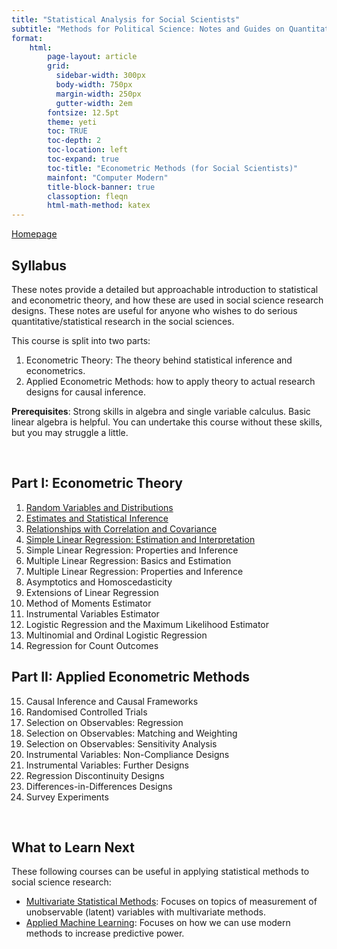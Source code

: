 ```yaml
---
title: "Statistical Analysis for Social Scientists"
subtitle: "Methods for Political Science: Notes and Guides on Quantitative Methods"
format:
    html:
        page-layout: article
        grid:
          sidebar-width: 300px
          body-width: 750px
          margin-width: 250px
          gutter-width: 2em
        fontsize: 12.5pt
        theme: yeti
        toc: TRUE
        toc-depth: 2
        toc-location: left
        toc-expand: true
        toc-title: "Econometric Methods (for Social Scientists)"
        mainfont: "Computer Modern"
        title-block-banner: true
        classoption: fleqn
        html-math-method: katex
---
```


[Homepage](https://politicalscience.github.io)

## Syllabus

These notes provide a detailed but approachable introduction to statistical and econometric theory, and how these are used in social science research designs. These notes are useful for anyone who wishes to do serious quantitative/statistical research in the social sciences.

This course is split into two parts:

1.  Econometric Theory: The theory behind statistical inference and econometrics.
2.  Applied Econometric Methods: how to apply theory to actual research designs for causal inference.

**Prerequisites**: Strong skills in algebra and single variable calculus. Basic linear algebra is helpful. You can undertake this course without these skills, but you may struggle a little.

<br />

## Part I: Econometric Theory

1.  [Random Variables and Distributions](https://politicalscience.github.io/metrics/1.html)
2.  [Estimates and Statistical Inference](https://politicalscience.github.io/metrics/2.html)
3.  [Relationships with Correlation and Covariance](https://politicalscience.github.io/metrics/3.html)
4.  [Simple Linear Regression: Estimation and Interpretation](https://politicalscience.github.io/metrics/4.html)
5.  Simple Linear Regression: Properties and Inference
6.  Multiple Linear Regression: Basics and Estimation
7.  Multiple Linear Regression: Properties and Inference
8.  Asymptotics and Homoscedasticity
9.  Extensions of Linear Regression
10. Method of Moments Estimator
11. Instrumental Variables Estimator
12. Logistic Regression and the Maximum Likelihood Estimator
13. Multinomial and Ordinal Logistic Regression
14. Regression for Count Outcomes

## Part II: Applied Econometric Methods

15. Causal Inference and Causal Frameworks
16. Randomised Controlled Trials
17. Selection on Observables: Regression
18. Selection on Observables: Matching and Weighting
19. Selection on Observables: Sensitivity Analysis
20. Instrumental Variables: Non-Compliance Designs
21. Instrumental Variables: Further Designs
22. Regression Discontinuity Designs
23. Differences-in-Differences Designs
24. Survey Experiments

<br />

## What to Learn Next

These following courses can be useful in applying statistical methods to social science research:

-   [Multivariate Statistical Methods](https://politicalscience.github.io/multivariate): Focuses on topics of measurement of unobservable (latent) variables with multivariate methods.
-   [Applied Machine Learning](https://politicalscience.github.io/machine): Focuses on how we can use modern methods to increase predictive power.
